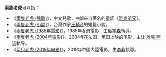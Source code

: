'''兩隻老虎'''可以指：
* 《[[兩隻老虎_(兒歌)|兩隻老虎 (兒歌)]]》，中文兒歌，曲調來自著名的童謠《[[雅克弟兄|雅克弟兄]]》。
* 《[[兩隻老虎_(小說)|兩隻老虎 (小說)]]》，台灣作家[[王禎和|王禎和]]的短篇小說。
* 《[[兩隻老虎_(1985年電影)|兩隻老虎 (1985年電影)]]》，1985年香港電影，由[[吳宇森|吳宇森]]執導。
* 《[[兩隻老虎_(2004年電影)|兩隻老虎 (2004年電影)]]》，2004年在法国、英国上映的电影，由[[让·雅克·阿诺|让·雅克·阿诺]]執导。
* 《[[两只老虎_(2019年电影)|两只老虎 (2019年电影)]]》，2019年中國大陸電影，由[[李非|李非]]執導。
{{disambig|Cat=四字作品消歧義}}